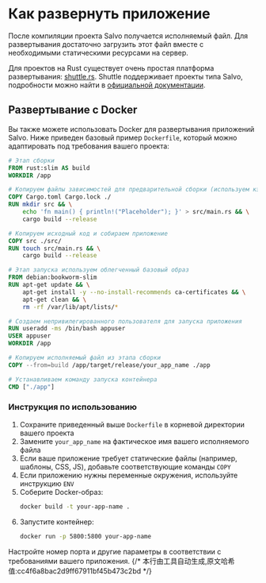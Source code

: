 # Как развернуть приложение

После компиляции проекта Salvo получается исполняемый файл. Для развертывания достаточно загрузить этот файл вместе с необходимыми статическими ресурсами на сервер.

Для проектов на Rust существует очень простая платформа развертывания: [shuttle.rs](https://www.shuttle.rs). Shuttle поддерживает проекты типа Salvo, подробности можно найти в [официальной документации](https://docs.shuttle.rs/guide/salvo-examples.html).

## Развертывание с Docker

Вы также можете использовать Docker для развертывания приложений Salvo. Ниже приведен базовый пример `Dockerfile`, который можно адаптировать под требования вашего проекта:

```dockerfile
# Этап сборки
FROM rust:slim AS build
WORKDIR /app

# Копируем файлы зависимостей для предварительной сборки (используем кэширование слоев)
COPY Cargo.toml Cargo.lock ./
RUN mkdir src && \
    echo 'fn main() { println!("Placeholder"); }' > src/main.rs && \
    cargo build --release

# Копируем исходный код и собираем приложение
COPY src ./src/
RUN touch src/main.rs && \
    cargo build --release

# Этап запуска используем облегченный базовый образ
FROM debian:bookworm-slim
RUN apt-get update && \
    apt-get install -y --no-install-recommends ca-certificates && \
    apt-get clean && \
    rm -rf /var/lib/apt/lists/*

# Создаем непривилегированного пользователя для запуска приложения
RUN useradd -ms /bin/bash appuser
USER appuser
WORKDIR /app

# Копируем исполняемый файл из этапа сборки
COPY --from=build /app/target/release/your_app_name ./app

# Устанавливаем команду запуска контейнера
CMD ["./app"]
```

### Инструкция по использованию

1. Сохраните приведенный выше `Dockerfile` в корневой директории вашего проекта
2. Замените `your_app_name` на фактическое имя вашего исполняемого файла
3. Если ваше приложение требует статические файлы (например, шаблоны, CSS, JS), добавьте соответствующие команды `COPY`
4. Если приложению нужны переменные окружения, используйте инструкцию `ENV`
5. Соберите Docker-образ:
   ```bash
   docker build -t your-app-name .
   ```
6. Запустите контейнер:
   ```bash
   docker run -p 5800:5800 your-app-name
   ```

Настройте номер порта и другие параметры в соответствии с требованиями вашего приложения.
{/* 本行由工具自动生成,原文哈希值:cc4f6a8bac2d9ff67911bf45b473c2bd */}